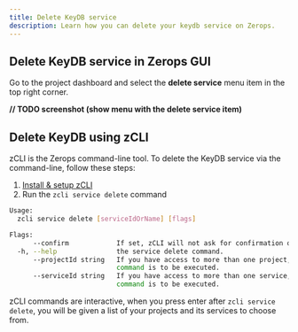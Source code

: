 ```yaml
---
title: Delete KeyDB service
description: Learn how you can delete your keydb service on Zerops.
---
```


## Delete KeyDB service in Zerops GUI

Go to the project dashboard and select the **delete service** menu item in the top right corner.

**// TODO screenshot (show menu with the delete service item)**

## Delete KeyDB using zCLI

zCLI is the Zerops command-line tool. To delete the KeyDB service via the command-line, follow these steps:

1. [Install & setup zCLI](/references/cli)
2. Run the `zcli service delete` command

```sh
Usage:
  zcli service delete [serviceIdOrName] [flags]

Flags:
      --confirm            If set, zCLI will not ask for confirmation of destructive operations.
  -h, --help               the service delete command.
      --projectId string   If you have access to more than one project, you must specify the project ID for which the
                           command is to be executed.
      --serviceId string   If you have access to more than one service, you must specify the service ID for which the
                           command is to be executed.
```

zCLI commands are interactive, when you press enter after `zcli service delete`, you will be given a list of your projects and its services to choose from.
